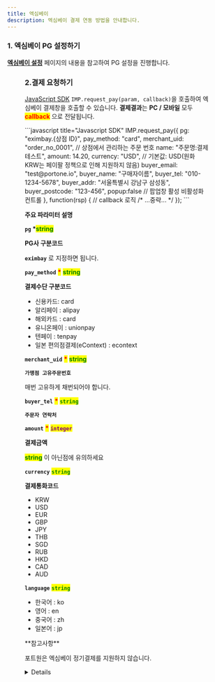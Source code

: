 ```yaml
---
title: 엑심베이
description: 엑심베이 결제 연동 방법을 안내합니다.
---
```




### 1. 엑심베이 PG 설정하기

[**엑심베이 설정**](../../ready/2-pg/payment-gateway/exim) 페이지의 내용을 참고하여 PG 설정을 진행합니다.

<Figure src="/gitbook-assets/ko/screenshot 2022-06-03 3.34.40.png" />

### 2.결제 요청하기

[JavaScript SDK](../../sdk/javascript-sdk-old/readme) `IMP.request_pay(param, callback)`을 호출하여 엑심베이 결제창을 호출할 수 있습니다.
**결제결과**는 **PC / 모바일** 모두 <mark style="color:red;">**callback**</mark> 으로 전달됩니다.

<Tabs>
<Tab title="인증결제창 요청">
```javascript title="Javascript SDK"
IMP.request_pay({
  pg: "eximbay.{상점 ID}",
  pay_method: "card",
  merchant_uid: "order_no_0001", // 상점에서 관리하는 주문 번호
  name: "주문명:결제테스트",
  amount: 14.20,
  currency: "USD", // 기본값: USD(원화 KRW는 페이팔 정책으로 인해 지원하지 않음)
  buyer_email: "test@portone.io",
  buyer_name: "구매자이름",
  buyer_tel: "010-1234-5678",
  buyer_addr: "서울특별시 강남구 삼성동",
  buyer_postcode: "123-456",
  popup:false // 팝업창 활성 비활성화 컨트롤 
}, function(rsp) { // callback 로직
  /* ...중략... */
});
```

**주요 파라미터 설명**

**`pg` \***<mark style="color:green;">**string**</mark>

**PG사 구분코드**

**`eximbay`** 로 지정하면 됩니다.

**`pay_method`** <mark style="color:red;">**\***</mark> <mark style="color:green;">**string**</mark>

**결제수단 구분코드**

- 신용카드: card
- 알리페이 : alipay
- 해외카드 : card
- 유니온페이 : unionpay
- 텐페이 : tenpay
- 일본 편의점결제(eContext) : econtext

**`merchant_uid`** <mark style="color:red;">**\***</mark> <mark style="color:green;">**string**</mark>

**`가맹점 고유주문번호`**

매번 고유하게 채번되어야 합니다.

**`buyer_tel`** <mark style="color:red;">**\***</mark> <mark style="color:green;">**`string`**</mark>

**`주문자 연락처`**

**`amount`** <mark style="color:red;">**\***</mark> <mark style="color:purple;">**`integer`**</mark>

**결제금액**

<mark style="color:green;">**string**</mark> 이 아닌점에 유의하세요

**`currency`** <mark style="color:green;">**`string`**</mark>

**결제통화코드**

- KRW
- USD
- EUR
- GBP
- JPY
- THB
- SGD
- RUB
- HKD
- CAD
- AUD

**`language`** <mark style="color:green;">**`string`**</mark>

- 한국어 : ko
- 영어 : en
- 중국어 : zh
- 일본어 : jp

</Tab>
</Tabs>

<Hint style="warning">
**참고사항**

포트원은 엑심베이 정기결제를 지원하지 않습니다.

</Hint>

<Details>
<p slot="summary">편의점 결제 테스트 방법</p>

**편의점결제 동작 방식**

한국의 가상계좌와 같이 결제창 내에서는 등록을 한 다음에 고객에게 이메일 / 문자로 전달되는 화면을 편의점 카운터에서 지불하며 처리합니다.

- 포트원 내부에서는 `pay_method: "vbank"` 로 기록됨
- Econtext 등록이 완료되었다는 콜백함수 및 웹훅 전송 (`status: "ready"` 상태 / `vbank_num`은 `unknown`으로 고정)
- Econtext 로부터 입금확인이 되면 포트원에서 엑심베이로부터 응답을 받아 `status: "paid"`로 변경 후 결제완료처리에 대한 웹훅 전송

**편의점결제 테스트 진행순서**

가상계좌와 같이 실제 고객이 입금한 결과를 테스트해야 하므로 아래와 같이 입금완료됨을 임의적으로 통지받아보실 수 있습니다.

1. 엑심베이 테스트모드 ON상태에서 1번과 같이 결제창 진행
2. 콜백 응답 중 `pg_tid` 값을 별도로 메모 (포트원 관리자콘솔 PG사승인번호 컬럼에서 확인 가능)
3. [http://test.econ.ne.jp/site/tuchi_2/tuchi_menu_2.html](http://test.econ.ne.jp/site/tuchi_2/tuchi_menu_2.html)로 이동 후 계정 로그인
   (아이디 : `ectest` / 비번 : `#eg0810#`)
4. ShopID : `361301`, orderID : 2번에서 확보한 PG사승인번호 입력
5. 하단에 있는 **`登録`** 버튼 클릭
6. 다음 페이지에서 한 번 더 **`登録`** 클릭
7. 10분 후 결제상태가 `status: "paid"`로 바뀌는지 확인 (이 때 입금에 대한 웹훅 발송됨)

</Details>
